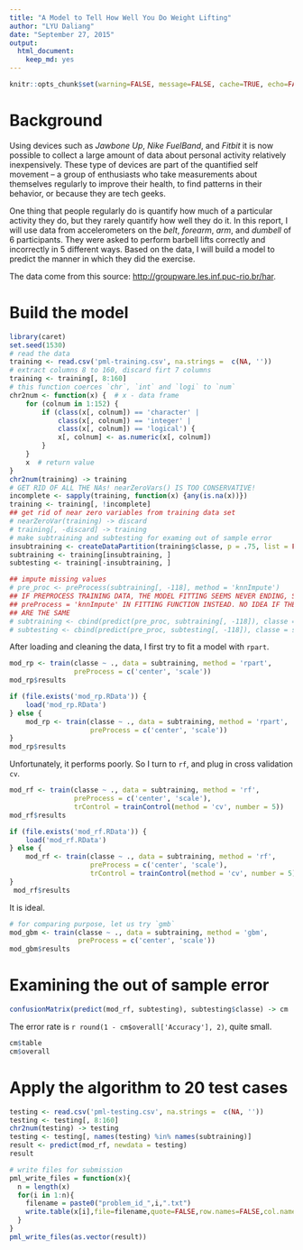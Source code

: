 ```yaml
---
title: "A Model to Tell How Well You Do Weight Lifting"
author: "LYU Daliang"
date: "September 27, 2015"
output: 
  html_document: 
    keep_md: yes
---
```


```r
knitr::opts_chunk$set(warning=FALSE, message=FALSE, cache=TRUE, echo=FALSE)
```

# Background

Using devices such as _Jawbone Up_, _Nike FuelBand_, and _Fitbit_ it is now possible to collect a large amount of data about personal activity relatively inexpensively. These type of devices are part of the quantified self movement – a group of enthusiasts who take measurements about themselves regularly to improve their health, to find patterns in their behavior, or because they are tech geeks. 

One thing that people regularly do is quantify how much of a particular activity they do, but they rarely quantify how well they do it. In this report, I will use data from accelerometers on the _belt_, _forearm_, _arm_, and _dumbell_ of 6 participants. They were asked to perform barbell lifts correctly and incorrectly in 5 different ways. Based on the data, I will build a model to predict the manner in which they did the exercise. 

The data come from this source: <http://groupware.les.inf.puc-rio.br/har>.

# Build the model

```r
library(caret)
set.seed(1530)
# read the data
training <- read.csv('pml-training.csv', na.strings =  c(NA, ''))
# extract columns 8 to 160, discard firt 7 columns
training <- training[, 8:160]
# this function coerces `chr`, `int` and `logi` to `num`
chr2num <- function(x) {  # x - data frame
    for (colnum in 1:152) {
        if (class(x[, colnum]) == 'character' | 
            class(x[, colnum]) == 'integer' | 
            class(x[, colnum]) == 'logical') {
            x[, colnum] <- as.numeric(x[, colnum])
        }
    }
    x  # return value
}
chr2num(training) -> training
# GET RID OF ALL THE NAs! nearZeroVars() IS TOO CONSERVATIVE!
incomplete <- sapply(training, function(x) {any(is.na(x))})
training <- training[, !incomplete]
## get rid of near zero variables from training data set
# nearZeroVar(training) -> discard
# training[, -discard] -> training
# make subtraining and subtesting for examing out of sample error 
insubtraining <- createDataPartition(training$classe, p = .75, list = FALSE)
subtraining <- training[insubtraining, ]
subtesting <- training[-insubtraining, ]

## impute missing values
# pre_proc <- preProcess(subtraining[, -118], method = 'knnImpute')
## IF PREPROCESS TRAINING DATA, THE MODEL FITTING SEEMS NEVER ENDING, SO PUT 
## preProcess = 'knnImpute' IN FITTING FUNCTION INSTEAD. NO IDEA IF THEY
## ARE THE SAME
# subtraining <- cbind(predict(pre_proc, subtraining[, -118]), classe = subtraining$classe)
# subtesting <- cbind(predict(pre_proc, subtesting[, -118]), classe = subtesting$classe)
```

After loading and cleaning the data, I first try to fit a model with `rpart`.

```r
mod_rp <- train(classe ~ ., data = subtraining, method = 'rpart', 
                preProcess = c('center', 'scale'))
mod_rp$results
```

```r
if (file.exists('mod_rp.RData')) {
    load('mod_rp.RData')
} else {
    mod_rp <- train(classe ~ ., data = subtraining, method = 'rpart', 
                    preProcess = c('center', 'scale'))
}
mod_rp$results
```

Unfortunately, it performs poorly. So I turn to `rf`, and plug in cross validation `cv`.

```r
mod_rf <- train(classe ~ ., data = subtraining, method = 'rf', 
                preProcess = c('center', 'scale'), 
                trControl = trainControl(method = 'cv', number = 5))
mod_rf$results
```


```r
if (file.exists('mod_rf.RData')) {
    load('mod_rf.RData')
} else {
    mod_rf <- train(classe ~ ., data = subtraining, method = 'rf', 
                    preProcess = c('center', 'scale'), 
                    trControl = trainControl(method = 'cv', number = 5))
}
 mod_rf$results
```

It is ideal. 

```r
# for comparing purpose, let us try `gmb`
mod_gbm <- train(classe ~ ., data = subtraining, method = 'gbm',
                 preProcess = c('center', 'scale'))
mod_gbm$results
```

# Examining the out of sample error

```r
confusionMatrix(predict(mod_rf, subtesting), subtesting$classe) -> cm
```

The error rate is `r round(1 - cm$overall['Accuracy'], 2)`, quite small.

```r
cm$table
cm$overall
```

# Apply the algorithm to 20 test cases 

```r
testing <- read.csv('pml-testing.csv', na.strings =  c(NA, ''))
testing <- testing[, 8:160]
chr2num(testing) -> testing
testing <- testing[, names(testing) %in% names(subtraining)]
result <- predict(mod_rf, newdata = testing)
result

# write files for submission
pml_write_files = function(x){
  n = length(x)
  for(i in 1:n){
    filename = paste0("problem_id_",i,".txt")
    write.table(x[i],file=filename,quote=FALSE,row.names=FALSE,col.names=FALSE)
  }
}
pml_write_files(as.vector(result))
```
